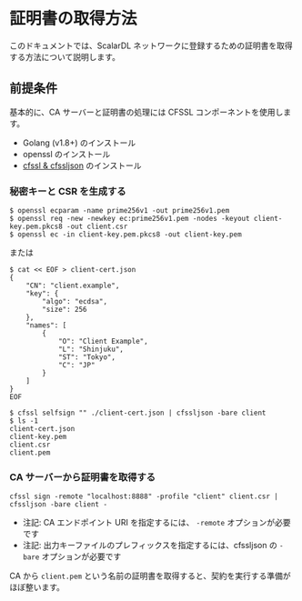# 証明書の取得方法


<TranslationBanner />

このドキュメントでは、ScalarDL ネットワークに登録するための証明書を取得する方法について説明します。

## 前提条件

基本的に、CA サーバーと証明書の処理には CFSSL コンポーネントを使用します。

- Golang (v1.8+) のインストール
- openssl のインストール
- [cfssl & cfssljson](https://github.com/cloudflare/cfssl) のインストール

### 秘密キーと CSR を生成する

```
$ openssl ecparam -name prime256v1 -out prime256v1.pem
$ openssl req -new -newkey ec:prime256v1.pem -nodes -keyout client-key.pem.pkcs8 -out client.csr
$ openssl ec -in client-key.pem.pkcs8 -out client-key.pem
```

または

```
$ cat << EOF > client-cert.json
{
    "CN": "client.example",
    "key": {
        "algo": "ecdsa",
        "size": 256
    },
    "names": [
        {
            "O": "Client Example",
            "L": "Shinjuku",
            "ST": "Tokyo",
            "C": "JP"
        }
    ]
}
EOF

$ cfssl selfsign "" ./client-cert.json | cfssljson -bare client
$ ls -1
client-cert.json
client-key.pem
client.csr
client.pem
```

### CA サーバーから証明書を取得する

```
cfssl sign -remote "localhost:8888" -profile "client" client.csr | cfssljson -bare client -
```

- 注記: CA エンドポイント URI を指定するには、 `-remote` オプションが必要です
- 注記: 出力キーファイルのプレフィックスを指定するには、cfssljson の `-bare` オプションが必要です

CA から `client.pem` という名前の証明書を取得すると、契約を実行する準備がほぼ整います。
